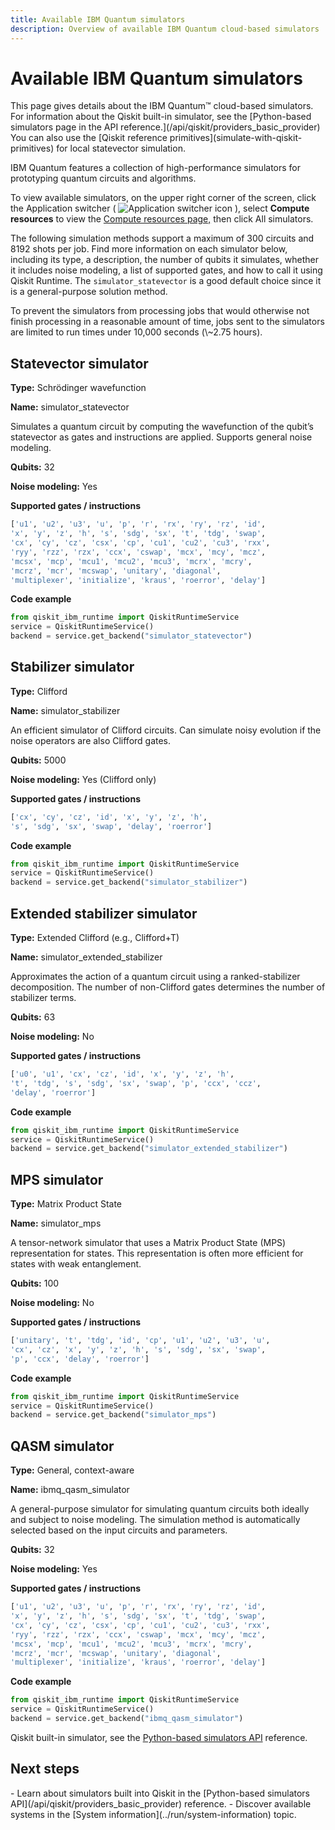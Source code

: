 ```yaml
---
title: Available IBM Quantum simulators
description: Overview of available IBM Quantum cloud-based simulators
---
```

# Available IBM Quantum simulators

<Admonition type="note">
This page gives details about the IBM Quantum&trade; cloud-based simulators. For information about the Qiskit built-in simulator, see the [Python-based simulators page in the API reference.](/api/qiskit/providers_basic_provider) You can also use the [Qiskit reference primitives](simulate-with-qiskit-primitives) for local statevector simulation.
</Admonition>

IBM Quantum features a collection of high-performance simulators for prototyping quantum circuits and algorithms.

To view available simulators, on the upper right corner of the screen, click the Application switcher ( ![Application switcher icon](/images/migration/switcher-small2.png) ), select **Compute resources** to view the [Compute resources page,](https://quantum.ibm.com/services/resources?services=simulators) then click All simulators.

The following simulation methods support a maximum of 300 circuits and 8192 shots per job. Find more information on each simulator below, including its type, a description, the number of qubits it simulates, whether it includes noise modeling, a list of supported gates, and how to call it using Qiskit Runtime. The `simulator_statevector` is a good default choice since it is a general-purpose solution method. 

<Admonition type="info" title="Simulator timeout limit">
  To prevent the simulators from processing jobs that would otherwise not finish processing in a reasonable amount of time, jobs sent to the simulators are limited to run times under 10,000 seconds (\~2.75 hours).
</Admonition>

## Statevector simulator

**Type:** Schrödinger wavefunction

**Name:** simulator\_statevector

Simulates a quantum circuit by computing the wavefunction of the qubit’s statevector as gates and instructions are applied. Supports general noise modeling.

**Qubits:** 32

**Noise modeling:** Yes

**Supported gates / instructions**

```python
['u1', 'u2', 'u3', 'u', 'p', 'r', 'rx', 'ry', 'rz', 'id',
'x', 'y', 'z', 'h', 's', 'sdg', 'sx', 't', 'tdg', 'swap',
'cx', 'cy', 'cz', 'csx', 'cp', 'cu1', 'cu2', 'cu3', 'rxx',
'ryy', 'rzz', 'rzx', 'ccx', 'cswap', 'mcx', 'mcy', 'mcz',
'mcsx', 'mcp', 'mcu1', 'mcu2', 'mcu3', 'mcrx', 'mcry',
'mcrz', 'mcr', 'mcswap', 'unitary', 'diagonal',
'multiplexer', 'initialize', 'kraus', 'roerror', 'delay']
```

**Code example**

```python
from qiskit_ibm_runtime import QiskitRuntimeService
service = QiskitRuntimeService()
backend = service.get_backend("simulator_statevector")
```

## Stabilizer simulator

**Type:** Clifford

**Name:** simulator\_stabilizer

An efficient simulator of Clifford circuits. Can simulate noisy evolution if the noise operators are also Clifford gates.

**Qubits:** 5000

**Noise modeling:** Yes (Clifford only)

**Supported gates / instructions**

```python
['cx', 'cy', 'cz', 'id', 'x', 'y', 'z', 'h',
's', 'sdg', 'sx', 'swap', 'delay', 'roerror']
```

**Code example**

```python
from qiskit_ibm_runtime import QiskitRuntimeService
service = QiskitRuntimeService()
backend = service.get_backend("simulator_stabilizer")
```

## Extended stabilizer simulator

**Type:** Extended Clifford (e.g., Clifford+T)

**Name:** simulator\_extended\_stabilizer

Approximates the action of a quantum circuit using a ranked-stabilizer decomposition. The number of non-Clifford gates determines the number of stabilizer terms.

**Qubits:** 63

**Noise modeling:** No

**Supported gates / instructions**

```python
['u0', 'u1', 'cx', 'cz', 'id', 'x', 'y', 'z', 'h',
't', 'tdg', 's', 'sdg', 'sx', 'swap', 'p', 'ccx', 'ccz',
'delay', 'roerror']
```

**Code example**

```python
from qiskit_ibm_runtime import QiskitRuntimeService
service = QiskitRuntimeService()
backend = service.get_backend("simulator_extended_stabilizer")
```

## MPS simulator

**Type:** Matrix Product State

**Name:** simulator\_mps

A tensor-network simulator that uses a Matrix Product State (MPS) representation for states. This representation is often more efficient for states with weak entanglement.

**Qubits:** 100

**Noise modeling:** No

**Supported gates / instructions**

```python
['unitary', 't', 'tdg', 'id', 'cp', 'u1', 'u2', 'u3', 'u',
'cx', 'cz', 'x', 'y', 'z', 'h', 's', 'sdg', 'sx', 'swap',
'p', 'ccx', 'delay', 'roerror']
```

**Code example**

```python
from qiskit_ibm_runtime import QiskitRuntimeService
service = QiskitRuntimeService()
backend = service.get_backend("simulator_mps")
```

## QASM simulator

**Type:** General, context-aware

**Name:** ibmq\_qasm\_simulator

A general-purpose simulator for simulating quantum circuits both ideally and subject to noise modeling. The simulation method is automatically selected based on the input circuits and parameters.

**Qubits:** 32

**Noise modeling:** Yes

**Supported gates / instructions**

```python
['u1', 'u2', 'u3', 'u', 'p', 'r', 'rx', 'ry', 'rz', 'id',
'x', 'y', 'z', 'h', 's', 'sdg', 'sx', 't', 'tdg', 'swap',
'cx', 'cy', 'cz', 'csx', 'cp', 'cu1', 'cu2', 'cu3', 'rxx',
'ryy', 'rzz', 'rzx', 'ccx', 'cswap', 'mcx', 'mcy', 'mcz',
'mcsx', 'mcp', 'mcu1', 'mcu2', 'mcu3', 'mcrx', 'mcry',
'mcrz', 'mcr', 'mcswap', 'unitary', 'diagonal',
'multiplexer', 'initialize', 'kraus', 'roerror', 'delay']
```

**Code example**

```python
from qiskit_ibm_runtime import QiskitRuntimeService
service = QiskitRuntimeService()
backend = service.get_backend("ibmq_qasm_simulator")
```

 Qiskit built-in simulator, see the [Python-based simulators API](/api/qiskit/providers_basic_provider) reference. 

 ## Next steps

<Admonition type="tip" title="Recommendations">
  - Learn about simulators built into Qiskit in the [Python-based simulators API](/api/qiskit/providers_basic_provider) reference.
  - Discover available systems in the  [System information](../run/system-information) topic.
</Admonition>